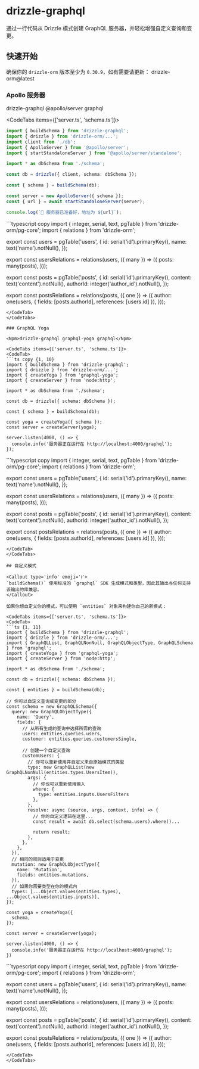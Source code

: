 
# drizzle-graphql

通过一行代码从 Drizzle 模式创建 GraphQL 服务器，并轻松增强自定义查询和变更。

## 快速开始

确保你的 `drizzle-orm` 版本至少为 `0.30.9`，如有需要请更新：
<Npm>drizzle-orm@latest</Npm>

### Apollo 服务器

<Npm>drizzle-graphql @apollo/server graphql</Npm>

<CodeTabs items={['server.ts', 'schema.ts']}>
<CodeTab>
```ts copy {1, 10}
import { buildSchema } from 'drizzle-graphql';
import { drizzle } from 'drizzle-orm/...';
import client from './db';
import { ApolloServer } from '@apollo/server';
import { startStandaloneServer } from '@apollo/server/standalone';

import * as dbSchema from './schema';

const db = drizzle({ client, schema: dbSchema });

const { schema } = buildSchema(db);

const server = new ApolloServer({ schema });
const { url } = await startStandaloneServer(server);

console.log(`🚀 服务器已准备好，地址为 ${url}`);
```
</CodeTab>
<CodeTab>
```typescript copy
import { integer, serial, text, pgTable } from 'drizzle-orm/pg-core';
import { relations } from 'drizzle-orm';

export const users = pgTable('users', {
  id: serial('id').primaryKey(),
  name: text('name').notNull(),
});

export const usersRelations = relations(users, ({ many }) => ({
  posts: many(posts),
}));

export const posts = pgTable('posts', {
  id: serial('id').primaryKey(),
  content: text('content').notNull(),
  authorId: integer('author_id').notNull(),
});

export const postsRelations = relations(posts, ({ one }) => ({
  author: one(users, { fields: [posts.authorId], references: [users.id] }),
}));
```
</CodeTab>
</CodeTabs>

### GraphQL Yoga

<Npm>drizzle-graphql graphql-yoga graphql</Npm>

<CodeTabs items={['server.ts', 'schema.ts']}>
<CodeTab>
```ts copy {1, 10}
import { buildSchema } from 'drizzle-graphql';
import { drizzle } from 'drizzle-orm/...';
import { createYoga } from 'graphql-yoga';
import { createServer } from 'node:http';

import * as dbSchema from './schema';

const db = drizzle({ schema: dbSchema });

const { schema } = buildSchema(db);

const yoga = createYoga({ schema });
const server = createServer(yoga);

server.listen(4000, () => {
  console.info('服务器正在运行在 http://localhost:4000/graphql');
});
```
</CodeTab>
<CodeTab>
```typescript copy
import { integer, serial, text, pgTable } from 'drizzle-orm/pg-core';
import { relations } from 'drizzle-orm';

export const users = pgTable('users', {
  id: serial('id').primaryKey(),
  name: text('name').notNull(),
});

export const usersRelations = relations(users, ({ many }) => ({
  posts: many(posts),
}));

export const posts = pgTable('posts', {
  id: serial('id').primaryKey(),
  content: text('content').notNull(),
  authorId: integer('author_id').notNull(),
});

export const postsRelations = relations(posts, ({ one }) => ({
  author: one(users, { fields: [posts.authorId], references: [users.id] }),
}));
```
</CodeTab>
</CodeTabs>

## 自定义模式

<Callout type='info' emoji='ℹ️'>
`buildSchema()` 使用标准的 `graphql` SDK 生成模式和类型，因此其输出与任何支持该输出的库兼容。
</Callout>

如果你想自定义你的模式，可以使用 `entities` 对象来构建你自己的新模式：

<CodeTabs items={['server.ts', 'schema.ts']}>
<CodeTab>
```ts {1, 11}
import { buildSchema } from 'drizzle-graphql';
import { drizzle } from 'drizzle-orm/...';
import { GraphQLList, GraphQLNonNull, GraphQLObjectType, GraphQLSchema } from 'graphql';
import { createYoga } from 'graphql-yoga';
import { createServer } from 'node:http';

import * as dbSchema from './schema';

const db = drizzle({ schema: dbSchema });

const { entities } = buildSchema(db);

// 你可以自定义查询或变更的部分
const schema = new GraphQLSchema({
  query: new GraphQLObjectType({
    name: 'Query',
    fields: {
      // 从所有生成的查询中选择所需的查询
      users: entities.queries.users,
      customer: entities.queries.customersSingle,

      // 创建一个自定义查询
      customUsers: {
        // 你可以重新使用并自定义来自原始模式的类型
        type: new GraphQLList(new GraphQLNonNull(entities.types.UsersItem)),
        args: {
          // 你也可以重新使用输入
          where: {
            type: entities.inputs.UsersFilters
          },
        },
        resolve: async (source, args, context, info) => {
          // 你的自定义逻辑在这里...
          const result = await db.select(schema.users).where()...

          return result;
        },
      },
    },
  }),
  // 相同的规则适用于变更
  mutation: new GraphQLObjectType({
    name: 'Mutation',
    fields: entities.mutations,
  }),
  // 如果你需要类型在你的模式内
  types: [...Object.values(entities.types), ...Object.values(entities.inputs)],
});

const yoga = createYoga({
  schema,
});

const server = createServer(yoga);

server.listen(4000, () => {
  console.info('服务器正在运行在 http://localhost:4000/graphql');
})
```
</CodeTab>
<CodeTab>
```typescript copy
import { integer, serial, text, pgTable } from 'drizzle-orm/pg-core';
import { relations } from 'drizzle-orm';

export const users = pgTable('users', {
  id: serial('id').primaryKey(),
  name: text('name').notNull(),
});

export const usersRelations = relations(users, ({ many }) => ({
  posts: many(posts),
}));

export const posts = pgTable('posts', {
  id: serial('id').primaryKey(),
  content: text('content').notNull(),
  authorId: integer('author_id').notNull(),
});

export const postsRelations = relations(posts, ({ one }) => ({
  author: one(users, { fields: [posts.authorId], references: [users.id] }),
}));
```
</CodeTab>
</CodeTabs>
